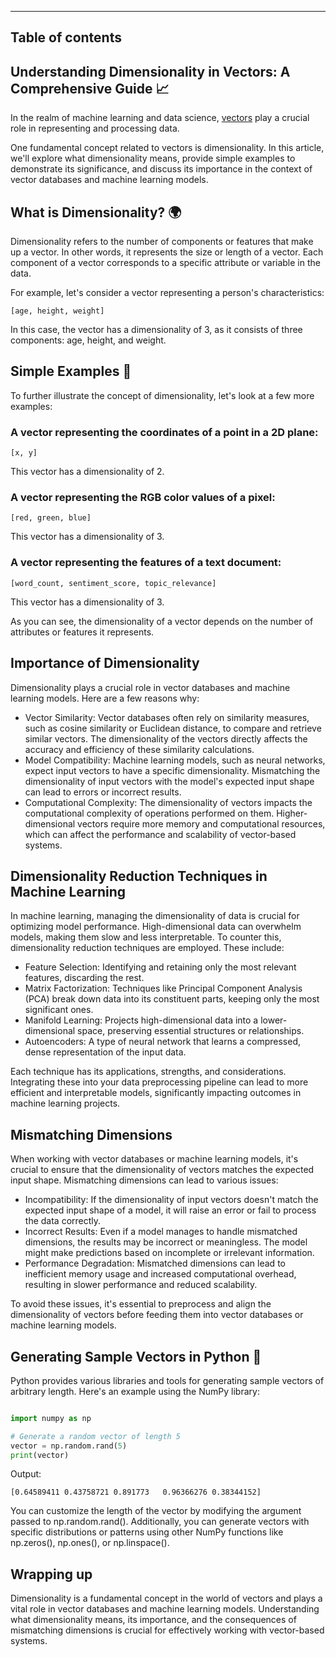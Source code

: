 --- 



## Table of contents 

## Understanding Dimensionality in Vectors: A Comprehensive Guide 📈

In the realm of machine learning and data science, [vectors](/blog/introduction-to-embeddings) play a crucial role in representing and processing data. 

One fundamental concept related to vectors is dimensionality. In this article, we'll explore what dimensionality means, provide simple examples to demonstrate its significance, and discuss its importance in the context of vector databases and machine learning models.
## What is Dimensionality? 🌍

Dimensionality refers to the number of components or features that make up a vector. In other words, it represents the size or length of a vector. Each component of a vector corresponds to a specific attribute or variable in the data.

For example, let's consider a vector representing a person's characteristics:

`[age, height, weight]`

In this case, the vector has a dimensionality of 3, as it consists of three components: age, height, and weight.

## Simple Examples 🎨

To further illustrate the concept of dimensionality, let's look at a few more examples:

### A vector representing the coordinates of a point in a 2D plane:

`[x, y]`

This vector has a dimensionality of 2.


### A vector representing the RGB color values of a pixel:

`[red, green, blue]`

This vector has a dimensionality of 3.


### A vector representing the features of a text document:

`[word_count, sentiment_score, topic_relevance]`

This vector has a dimensionality of 3.

As you can see, the dimensionality of a vector depends on the number of attributes or features it represents.

## Importance of Dimensionality 

Dimensionality plays a crucial role in vector databases and machine learning models. Here are a few reasons why:

* Vector Similarity: Vector databases often rely on similarity measures, such as cosine similarity or Euclidean distance, to compare and retrieve similar vectors. The dimensionality of the vectors directly affects the accuracy and efficiency of these similarity calculations.
* Model Compatibility: Machine learning models, such as neural networks, expect input vectors to have a specific dimensionality. Mismatching the dimensionality of input vectors with the model's expected input shape can lead to errors or incorrect results.
* Computational Complexity: The dimensionality of vectors impacts the computational complexity of operations performed on them. Higher-dimensional vectors require more memory and computational resources, which can affect the performance and scalability of vector-based systems.

## Dimensionality Reduction Techniques in Machine Learning

In machine learning, managing the dimensionality of data is crucial for optimizing model performance. High-dimensional data can overwhelm models, making them slow and less interpretable. To counter this, dimensionality reduction techniques are employed. These include:

* Feature Selection: Identifying and retaining only the most relevant features, discarding the rest.
* Matrix Factorization: Techniques like Principal Component Analysis (PCA) break down data into its constituent parts, keeping only the most significant ones.
* Manifold Learning: Projects high-dimensional data into a lower-dimensional space, preserving essential structures or relationships.
* Autoencoders: A type of neural network that learns a compressed, dense representation of the input data.

Each technique has its applications, strengths, and considerations. Integrating these into your data preprocessing pipeline can lead to more efficient and interpretable models, significantly impacting outcomes in machine learning projects.

## Mismatching Dimensions 

When working with vector databases or machine learning models, it's crucial to ensure that the dimensionality of vectors matches the expected input shape. Mismatching dimensions can lead to various issues:

* Incompatibility: If the dimensionality of input vectors doesn't match the expected input shape of a model, it will raise an error or fail to process the data correctly.
* Incorrect Results: Even if a model manages to handle mismatched dimensions, the results may be incorrect or meaningless. The model might make predictions based on incomplete or irrelevant information.
* Performance Degradation: Mismatched dimensions can lead to inefficient memory usage and increased computational overhead, resulting in slower performance and reduced scalability.

To avoid these issues, it's essential to preprocess and align the dimensionality of vectors before feeding them into vector databases or machine learning models.

## Generating Sample Vectors in Python 🐍

Python provides various libraries and tools for generating sample vectors of arbitrary length. Here's an example using the NumPy library:

```python

import numpy as np

# Generate a random vector of length 5
vector = np.random.rand(5)
print(vector)
```

Output:

`[0.64589411 0.43758721 0.891773   0.96366276 0.38344152]`

You can customize the length of the vector by modifying the argument passed to np.random.rand(). Additionally, you can generate vectors with specific distributions or patterns using other NumPy functions like np.zeros(), np.ones(), or np.linspace().

## Wrapping up 

Dimensionality is a fundamental concept in the world of vectors and plays a vital role in vector databases and machine learning models. Understanding what dimensionality means, its importance, and the consequences of mismatching dimensions is crucial for effectively working with vector-based systems.





